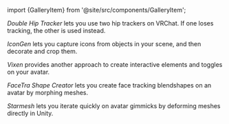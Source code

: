 ﻿import {GalleryItem} from '@site/src/components/GalleryItem';

<div className="row">
<GalleryItem 
        name = 'Double Hip Tracker'
        image = {require("@site/docs/products/gallery-img/double-hip-tracker.png").default}
        url = '/docs/products/double-hip-tracker'
>

*Double Hip Tracker* lets you use two hip trackers on VRChat. If one loses tracking, the other is used instead.

<HaiTag supporter={true} />
</GalleryItem>
<GalleryItem 
        name = 'IconGen'
        image = {require("@site/docs/products/gallery-img/icon-gen.png").default}
        url = '/docs/products/icon-gen'
>

*IconGen* lets you capture icons from objects in your scene, and then decorate and crop them.

<HaiTag supporter={true} />
</GalleryItem>
<GalleryItem 
        name = 'Vixen'
        image = {require("@site/docs/products/gallery-img/vixen.png").default}
        url = '/docs/products/vixen'
>

*Vixen* provides another approach to create interactive elements and toggles on your avatar.

<HaiTag supporter={true} />
</GalleryItem>
<GalleryItem 
        name = 'FaceTra Shape Creator'
        image = {require("@site/docs/products/gallery-img/facetra-shape-creator.png").default}
        url = '/docs/products/facetra-shape-creator'
>

*FaceTra Shape Creator* lets you create face tracking blendshapes on an avatar by morphing meshes.

<HaiTag supporter={true} />
</GalleryItem>
<GalleryItem 
        name = 'Starmesh'
        image = {require("@site/docs/products/gallery-img/starmesh.png").default}
        url = '/docs/products/starmesh'
>

*Starmesh* lets you iterate quickly on avatar gimmicks by deforming meshes directly in Unity.

<HaiTag supporter={true} />
</GalleryItem>
</div>

